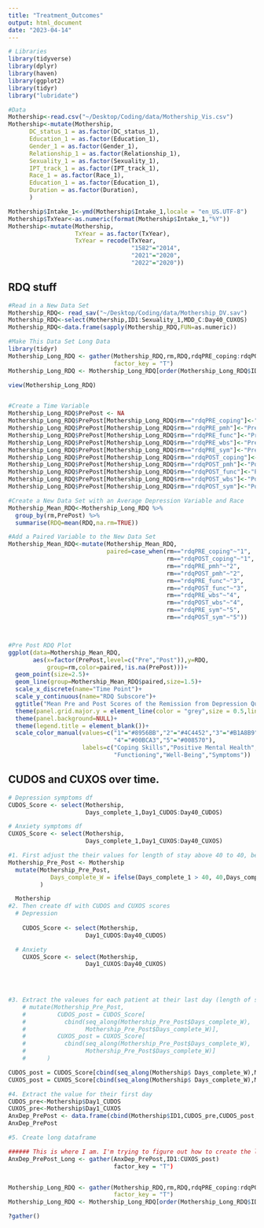 ```yaml
---
title: "Treatment_Outcomes"
output: html_document
date: "2023-04-14"
---
```

```r
# Libraries 
library(tidyverse)
library(dplyr)
library(haven)
library(ggplot2)
library(tidyr)
library("lubridate")

#Data
Mothership<-read.csv("~/Desktop/Coding/data/Mothership_Vis.csv")
Mothership<-mutate(Mothership,
      DC_status_1 = as.factor(DC_status_1),
      Education_1 = as.factor(Education_1),
      Gender_1 = as.factor(Gender_1),
      Relationship_1 = as.factor(Relationship_1),
      Sexuality_1 = as.factor(Sexuality_1),
      IPT_track_1 = as.factor(IPT_track_1),
      Race_1 = as.factor(Race_1),
      Education_1 = as.factor(Education_1),
      Duration = as.factor(Duration),
      )

Mothership$Intake_1<-ymd(Mothership$Intake_1,locale = "en_US.UTF-8")
Mothership$TxYear<-as.numeric(format(Mothership$Intake_1,"%Y"))
Mothership<-mutate(Mothership,
                   TxYear = as.factor(TxYear),
                   TxYear = recode(TxYear,
                                   "1582"="2014",
                                   "2021"="2020",
                                   "2022"="2020"))
```

## RDQ stuff
```r

#Read in a New Data Set
Mothership_RDQ<- read_sav("~/Desktop/Coding/data/Mothership_DV.sav")
Mothership_RDQ<-select(Mothership,ID1:Sexuality_1,MDD_C:Day40_CUXOS)
Mothership_RDQ<-data.frame(sapply(Mothership_RDQ,FUN=as.numeric))

#Make This Data Set Long Data
library(tidyr)
Mothership_Long_RDQ <- gather(Mothership_RDQ,rm,RDQ,rdqPRE_coping:rdqPOST_sym,
                              factor_key = "T")
Mothership_Long_RDQ <- Mothership_Long_RDQ[order(Mothership_Long_RDQ$ID1),]

view(Mothership_Long_RDQ)


#Create a Time Variable
Mothership_Long_RDQ$PrePost <- NA
Mothership_Long_RDQ$PrePost[Mothership_Long_RDQ$rm=="rdqPRE_coping"]<-"Pre"
Mothership_Long_RDQ$PrePost[Mothership_Long_RDQ$rm=="rdqPRE_pmh"]<-"Pre"
Mothership_Long_RDQ$PrePost[Mothership_Long_RDQ$rm=="rdqPRE_func"]<-"Pre"
Mothership_Long_RDQ$PrePost[Mothership_Long_RDQ$rm=="rdqPRE_wbs"]<-"Pre"
Mothership_Long_RDQ$PrePost[Mothership_Long_RDQ$rm=="rdqPRE_sym"]<-"Pre"
Mothership_Long_RDQ$PrePost[Mothership_Long_RDQ$rm=="rdqPOST_coping"]<-"Post"
Mothership_Long_RDQ$PrePost[Mothership_Long_RDQ$rm=="rdqPOST_pmh"]<-"Post"
Mothership_Long_RDQ$PrePost[Mothership_Long_RDQ$rm=="rdqPOST_func"]<-"Post"
Mothership_Long_RDQ$PrePost[Mothership_Long_RDQ$rm=="rdqPOST_wbs"]<-"Post"
Mothership_Long_RDQ$PrePost[Mothership_Long_RDQ$rm=="rdqPOST_sym"]<-"Post"

#Create a New Data Set with an Average Depression Variable and Race
Mothership_Mean_RDQ<-Mothership_Long_RDQ %>%
  group_by(rm,PrePost) %>%
  summarise(RDQ=mean(RDQ,na.rm=TRUE))

#Add a Paired Variable to the New Data Set
Mothership_Mean_RDQ<-mutate(Mothership_Mean_RDQ,
                            paired=case_when(rm=="rdqPRE_coping"~"1",
                                             rm=="rdqPOST_coping"~"1",
                                             rm=="rdqPRE_pmh"~"2",
                                             rm=="rdqPOST_pmh"~"2",
                                             rm=="rdqPRE_func"~"3",
                                             rm=="rdqPOST_func"~"3",
                                             rm=="rdqPRE_wbs"~"4",
                                             rm=="rdqPOST_wbs"~"4",
                                             rm=="rdqPRE_sym"~"5",
                                             rm=="rdqPOST_sym"~"5"))



#Pre Post RDQ Plot
ggplot(data=Mothership_Mean_RDQ,
       aes(x=factor(PrePost,level=c("Pre","Post")),y=RDQ,
           group=rm,color=paired,!is.na(PrePost)))+
  geom_point(size=2.5)+
  geom_line(group=Mothership_Mean_RDQ$paired,size=1.5)+
  scale_x_discrete(name="Time Point")+
  scale_y_continuous(name="RDQ Subscore")+
  ggtitle("Mean Pre and Post Scores of the Remission from Depression Questionnaire")+
  theme(panel.grid.major.y = element_line(color = "grey",size = 0.5,linetype = 2))+
  theme(panel.background=NULL)+
  theme(legend.title = element_blank())+
  scale_color_manual(values=c("1"="#8956BB","2"="#4C4452","3"="#B1A8B9",
                              "4"="#00BCA3","5"="#008570"),
                     labels=c("Coping Skills","Positive Mental Health",
                              "Functioning","Well-Being","Symptoms"))

```

## CUDOS and CUXOS over time. 

```r
# Depression symptoms df
CUDOS_Score <- select(Mothership,
                      Days_complete_1,Day1_CUDOS:Day40_CUDOS)

# Anxiety symptoms df
CUXOS_Score <- select(Mothership,
                      Days_complete_1,Day1_CUXOS:Day40_CUXOS)

```


```r
#1. First adjust the their values for length of stay above 40 to 40, because the measures don't go above 40 days.
Mothership_Pre_Post <- Mothership
  mutate(Mothership_Pre_Post, 
            Days_complete_W = ifelse(Days_complete_1 > 40, 40,Days_complete_1)
         )

  Mothership
#2. Then create df with CUDOS and CUXOS scores
  # Depression 
  
    CUDOS_Score <- select(Mothership,
                      Day1_CUDOS:Day40_CUDOS)

  # Anxiety
    CUXOS_Score <- select(Mothership,
                      Day1_CUXOS:Day40_CUXOS)


      
    
#3. Extract the valeues for each patient at their last day (length of stay)
    # mutate(Mothership_Pre_Post, 
    #         CUDOS_post = CUDOS_Score[
    #           cbind(seq_along(Mothership_Pre_Post$Days_complete_W),
    #                 Mothership_Pre_Post$Days_complete_W)],
    #         CUXOS_post = CUXOS_Score[
    #           cbind(seq_along(Mothership_Pre_Post$Days_complete_W),
    #                 Mothership_Pre_Post$Days_complete_W)]
    #      )
```


```r
CUDOS_post = CUDOS_Score[cbind(seq_along(Mothership$ Days_complete_W),Mothership$ Days_complete_W)]
CUXOS_post = CUXOS_Score[cbind(seq_along(Mothership$ Days_complete_W),Mothership$ Days_complete_W)]

#4. Extract the value for their first day 
CUDOS_pre<-Mothership$Day1_CUDOS
CUXOS_pre<-Mothership$Day1_CUXOS
AnxDep_PrePost <- data.frame(cbind(Mothership$ID1,CUDOS_pre,CUDOS_post,CUXOS_pre,CUXOS_post))
AnxDep_PrePost

#5. Create long dataframe

###### This is where I am. I'm trying to figure out how to create the long dataset
AnxDep_PrePost_Long <- gather(AnxDep_PrePost,ID1:CUXOS_post)
                              factor_key = "T")


Mothership_Long_RDQ <- gather(Mothership_RDQ,rm,RDQ,rdqPRE_coping:rdqPOST_sym,
                              factor_key = "T")
Mothership_Long_RDQ <- Mothership_Long_RDQ[order(Mothership_Long_RDQ$ID1),]

?gather()

```


